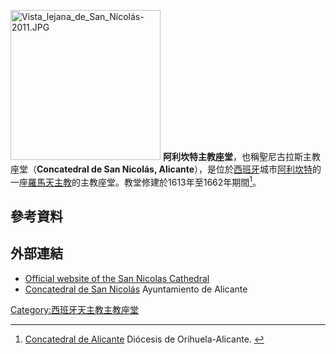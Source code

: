 {{coord|38|20|43.5|N|0|28|57|W|region:ES-A_type:landmark|display=title}}
[[File:Vista_lejana_de_San_Nicolás-2011.JPG|240px]]
'''阿利坎特主教座堂'''，也稱聖尼古拉斯主教座堂（'''Concatedral de San Nicolás, Alicante'''），是位於[[西班牙|西班牙]]城市[[阿利坎特|阿利坎特]]的一座[[羅馬天主教|羅馬天主教]]的主教座堂。教堂修建於1613年至1662年期間<ref name=diocesis>[http://www.diocesisoa.org/concatedral.php Concatedral de Alicante] {{webarchive|url=https://web.archive.org/web/20090417231824/http://www.diocesisoa.org/concatedral.php |date=2009-04-17 }} Diócesis de Orihuela-Alicante. {{es icon}}</ref>。
==參考資料==
{{reflist}}
{{commons category|Cocatedral de Sant Nicolau de Bari (Alicante)}}
==外部連結==
* [http://www.concatedralalicante.es/ Official website of the San Nicolas Cathedral] {{es icon}}
* [https://web.archive.org/web/20120222071303/http://www.alicante-ayto.es/cultura/edificios_singulares/san_nicolas.html Concatedral de San Nicolás] Ayuntamiento de Alicante {{es icon}}
[[Category:西班牙天主教主教座堂|Category:西班牙天主教主教座堂]]